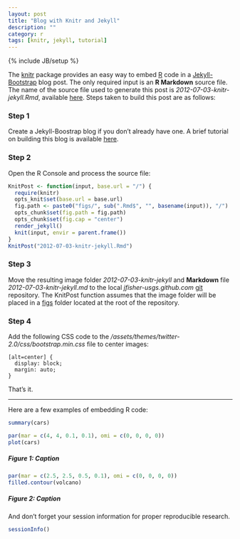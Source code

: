 ```yaml
---
layout: post
title: "Blog with Knitr and Jekyll"
description: ""
category: r
tags: [knitr, jekyll, tutorial]
---
```

{% include JB/setup %}

The [knitr](http://yihui.name/knitr/) package provides an easy way to embed 
[R](http://www.r-project.org/) code in a [Jekyll-Bootstrap](http://jekyllbootstrap.com/) 
blog post. The only required input is an **R Markdown** source file. 
The name of the source file used to generate this post is *2012-07-03-knitr-jekyll.Rmd*, available
[here](https://github.com/jfisher-usgs/jfisher-usgs.github.com/blob/master/Rmd/2012-07-03-knitr-jekyll.Rmd).
Steps taken to build this post are as follows:

### Step 1

Create a Jekyll-Boostrap blog if you don't already have one. 
A brief tutorial on building this blog is available 
[here](/lessons/2012/05/30/jekyll-build-on-windows/).

### Step 2

Open the R Console and process the source file:
```r
KnitPost <- function(input, base.url = "/") {
  require(knitr)
  opts_knit$set(base.url = base.url)
  fig.path <- paste0("figs/", sub(".Rmd$", "", basename(input)), "/")
  opts_chunk$set(fig.path = fig.path)
  opts_chunk$set(fig.cap = "center")
  render_jekyll()
  knit(input, envir = parent.frame())
}
KnitPost("2012-07-03-knitr-jekyll.Rmd")
```

### Step 3

Move the resulting image folder *2012-07-03-knitr-jekyll* and **Markdown** file 
*2012-07-03-knitr-jekyll.md* to the local 
*jfisher-usgs.github.com* [git](http://git-scm.com/) repository.
The KnitPost function assumes that the image folder will be placed in a 
[figs](https://github.com/jfisher-usgs/jfisher-usgs.github.com/tree/master/figs) 
folder located at the root of the repository.

### Step 4

Add the following CSS code to the 
*/assets/themes/twitter-2.0/css/bootstrap.min.css* file to center images:

    [alt=center] {
      display: block;
      margin: auto;
    }

That's it.

***

Here are a few examples of embedding R code:
```r
summary(cars)
```

```r
par(mar = c(4, 4, 0.1, 0.1), omi = c(0, 0, 0, 0))
plot(cars)
```
##### Figure 1: Caption

```r
par(mar = c(2.5, 2.5, 0.5, 0.1), omi = c(0, 0, 0, 0))
filled.contour(volcano)
```
##### Figure 2: Caption

And don't forget your session information for proper reproducible research.
```r
sessionInfo()
```
